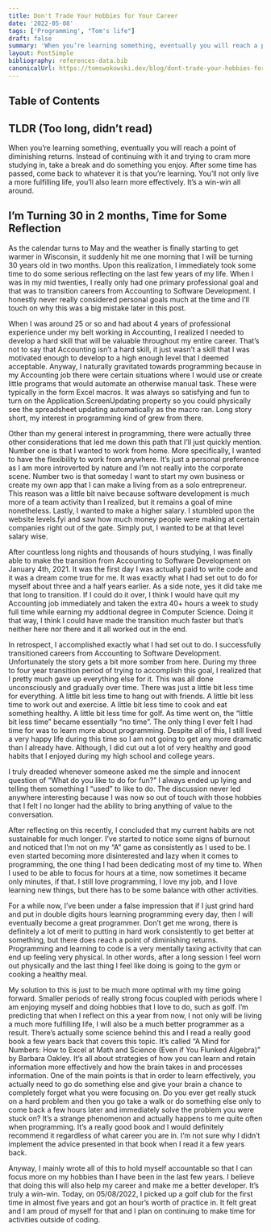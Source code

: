 ```yaml
---
title: Don't Trade Your Hobbies for Your Career
date: '2022-05-08'
tags: ['Programming', "Tom's life"]
draft: false
summary: 'When you’re learning something, eventually you will reach a point of diminishing returns. Instead of continuing with it and trying to cram more studying in, take a break and do something you enjoy. After some time has passed, come back to whatever it is that you’re learning. You’ll not only live a more fulfilling life, you’ll also learn more effectively. It’s a win-win all around.'
layout: PostSimple
bibliography: references-data.bib
canonicalUrl: https://tomswokowski.dev/blog/dont-trade-your-hobbies-for-your-career/
---
```


## Table of Contents

<TOCInline toc={props.toc} exclude="Table of Contents" toHeading={2} />

## TLDR (Too long, didn’t read)

When you’re learning something, eventually you will reach a point of diminishing returns. Instead of continuing with it and trying to cram more studying in, take a break and do something you enjoy. After some time has passed, come back to whatever it is that you’re learning. You’ll not only live a more fulfilling life, you’ll also learn more effectively. It’s a win-win all around.

## I’m Turning 30 in 2 months, Time for Some Reflection

As the calendar turns to May and the weather is finally starting to get warmer in Wisconsin, it suddenly hit me one morning that I will be turning 30 years old in two months. Upon this realization, I immediately took some time to do some serious reflecting on the last few years of my life. When I was in my mid twenties, I really only had one primary professional goal and that was to transition careers from Accounting to Software Development. I honestly never really considered personal goals much at the time and I’ll touch on why this was a big mistake later in this post.

When I was around 25 or so and had about 4 years of professional experience under my belt working in Accounting, I realized I needed to develop a hard skill that will be valuable throughout my entire career. That’s not to say that Accounting isn’t a hard skill, it just wasn’t a skill that I was motivated enough to develop to a high enough level that I deemed acceptable. Anyway, I naturally gravitated towards programming because in my Accounting job there were certain situations where I would use or create little programs that would automate an otherwise manual task. These were typically in the form Excel macros. It was always so satisfying and fun to turn on the Application.ScreenUpdating property so you could physically see the spreadsheet updating automatically as the macro ran. Long story short, my interest in programming kind of grew from there.

Other than my general interest in programming, there were actually three other considerations that led me down this path that I’ll just quickly mention. Number one is that I wanted to work from home. More specifically, I wanted to have the flexibility to work from anywhere. It’s just a personal preference as I am more introverted by nature and I’m not really into the corporate scene. Number two is that someday I want to start my own business or create my own app that I can make a living from as a solo entrepreneur. This reason was a little bit naive because software development is much more of a team activity than I realized, but it remains a goal of mine nonetheless. Lastly, I wanted to make a higher salary. I stumbled upon the website levels.fyi and saw how much money people were making at certain companies right out of the gate. Simply put, I wanted to be at that level salary wise.

After countless long nights and thousands of hours studying, I was finally able to make the transition from Accounting to Software Development on January 4th, 2021. It was the first day I was actually paid to write code and it was a dream come true for me. It was exactly what I had set out to do for myself about three and a half years earlier. As a side note, yes it did take me that long to transition. If I could do it over, I think I would have quit my Accounting job immediately and taken the extra 40+ hours a week to study full time while earning my addtional degree in Computer Science. Doing it that way, I think I could have made the transition much faster but that’s neither here nor there and it all worked out in the end.

In retrospect, I accomplished exactly what I had set out to do. I successfully transitioned careers from Accounting to Software Development. Unfortunately the story gets a bit more somber from here. During my three to four year transition period of trying to accomplish this goal, I realized that I pretty much gave up everything else for it. This was all done unconsciously and gradually over time. There was just a little bit less time for everything. A little bit less time to hang out with friends. A little bit less time to work out and exercise. A little bit less time to cook and eat something healthy. A little bit less time for golf. As time went on, the “little bit less time” became essentially “no time”. The only thing I ever felt I had time for was to learn more about programming. Despite all of this, I still lived a very happy life during this time so I am not going to get any more dramatic than I already have. Although, I did cut out a lot of very healthy and good habits that I enjoyed during my high school and college years.

I truly dreaded whenever someone asked me the simple and innocent question of “What do you like to do for fun?” I always ended up lying and telling them something I “used” to like to do. The discussion never led anywhere interesting because I was now so out of touch with those hobbies that I felt I no longer had the ability to bring anything of value to the conversation.

After reflecting on this recently, I concluded that my current habits are not sustainable for much longer. I’ve started to notice some signs of burnout and noticed that I’m not on my “A” game as consistently as I used to be. I even started becoming more disinterested and lazy when it comes to programming, the one thing I had been dedicating most of my time to. When I used to be able to focus for hours at a time, now sometimes it became only minutes, if that. I still love programming, I love my job, and I love learning new things, but there has to be some balance with other activities.

For a while now, I’ve been under a false impression that if I just grind hard and put in double digits hours learning programming every day, then I will eventually become a great programmer. Don’t get me wrong, there is definitely a lot of merit to putting in hard work consistently to get better at something, but there does reach a point of diminishing returns. Programming and learning to code is a very mentally taxing activity that can end up feeling very physical. In other words, after a long session I feel worn out physically and the last thing I feel like doing is going to the gym or cooking a healthy meal.

My solution to this is just to be much more optimal with my time going forward. Smaller periods of really strong focus coupled with periods where I am enjoying myself and doing hobbies that I love to do, such as golf. I’m predicting that when I reflect on this a year from now, I not only will be living a much more fulfilling life, I will also be a much better programmer as a result. There’s actually some science behind this and I read a really good book a few years back that covers this topic. It’s called “A Mind for Numbers: How to Excel at Math and Science (Even if You Flunked Algebra)” by Barbara Oakley. It’s all about strategies of how you can learn and retain information more effectively and how the brain takes in and processes information. One of the main points is that in order to learn effectively, you actually need to go do something else and give your brain a chance to completely forget what you were focusing on. Do you ever get really stuck on a hard problem and then you go take a walk or do something else only to come back a few hours later and immediately solve the problem you were stuck on? It’s a strange phenomenon and actually happens to me quite often when programming. It’s a really good book and I would definitely recommend it regardless of what career you are in. I’m not sure why I didn’t implement the advice presented in that book when I read it a few years back.

Anyway, I mainly wrote all of this to hold myself accountable so that I can focus more on my hobbies than I have been in the last few years. I believe that doing this will also help my career and make me a better developer. It’s truly a win-win. Today, on 05/08/2022, I picked up a golf club for the first time in almost five years and got an hour’s worth of practice in. It felt great and I am proud of myself for that and I plan on continuing to make time for activities outside of coding.
